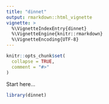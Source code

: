 ```yaml
---
title: "dinnet"
output: rmarkdown::html_vignette
vignette: >
  %\VignetteIndexEntry{dinnet}
  %\VignetteEngine{knitr::rmarkdown}
  %\VignetteEncoding{UTF-8}
---
```


```r
knitr::opts_chunk$set(
  collapse = TRUE,
  comment = "#>"
)
```

Start here...

```r
library(dinnet)
```
